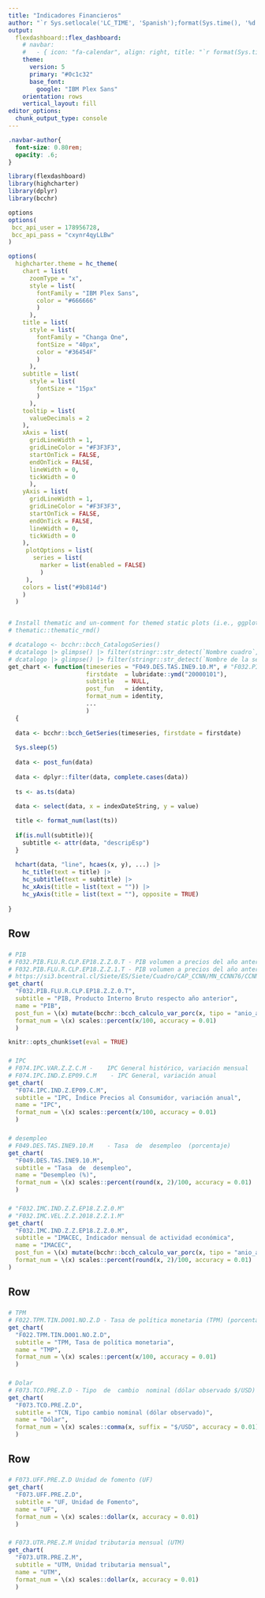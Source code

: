 ```yaml
---
title: "Indicadores Financieros"
author: "`r Sys.setlocale('LC_TIME', 'Spanish');format(Sys.time(), '%d %B, %Y')`"
output: 
  flexdashboard::flex_dashboard:
    # navbar:
    #   - { icon: "fa-calendar", align: right, title: "`r format(Sys.time(), '%d %B, %Y')`"}
    theme:
      version: 5
      primary: "#0c1c32"
      base_font:
        google: "IBM Plex Sans"
    orientation: rows
    vertical_layout: fill
editor_options: 
  chunk_output_type: console
---
```

 
```css
.navbar-author{ 
  font-size: 0.80rem;
  opacity: .6;
}
```



```r
library(flexdashboard)
library(highcharter)
library(dplyr)
library(bcchr)

options
options(
 bcc_api_user = 178956728,
 bcc_api_pass = "cxynr4qyLLBw"
)

options(
  highcharter.theme = hc_theme(
    chart = list(
      zoomType = "x",
      style = list(
        fontFamily = "IBM Plex Sans",
        color = "#666666"
        )
      ),
    title = list(
      style = list(
        fontFamily = "Changa One",
        fontSize = "40px",
        color = "#36454F"
        )
      ),
    subtitle = list(
      style = list(
        fontSize = "15px"
        )
      ),
    tooltip = list(
      valueDecimals = 2
    ),
    xAxis = list(
      gridLineWidth = 1,
      gridLineColor = "#F3F3F3",
      startOnTick = FALSE,
      endOnTick = FALSE,
      lineWidth = 0,
      tickWidth = 0
      ),
    yAxis = list(
      gridLineWidth = 1,
      gridLineColor = "#F3F3F3",
      startOnTick = FALSE,
      endOnTick = FALSE,
      lineWidth = 0,
      tickWidth = 0
    ),
     plotOptions = list(
       series = list(
         marker = list(enabled = FALSE)
         )
     ),
    colors = list("#9b814d")
    )
  )


# Install thematic and un-comment for themed static plots (i.e., ggplot2)
# thematic::thematic_rmd()
```

```r
# dcatalogo <- bcchr::bcch_CatalogoSeries()
# dcatalogo |> glimpse() |> filter(stringr::str_detect(`Nombre cuadro`, "IMACEC")) |> View()
# dcatalogo |> glimpse() |> filter(stringr::str_detect(`Nombre de la serie`, "IMACEC")) |> View()
get_chart <- function(timeseries = "F049.DES.TAS.INE9.10.M", # "F032.PIB.FLU.R.CLP.EP18.Z.Z.0.T",
                      firstdate  = lubridate::ymd("20000101"),
                      subtitle   = NULL,
                      post_fun   = identity,
                      format_num = identity,
                      ...
                      )
  {
  
  data <- bcchr::bcch_GetSeries(timeseries, firstdate = firstdate)
  
  Sys.sleep(5)
  
  data <- post_fun(data)
  
  data <- dplyr::filter(data, complete.cases(data))
  
  ts <- as.ts(data)
  
  data <- select(data, x = indexDateString, y = value)

  title <- format_num(last(ts))
  
  if(is.null(subtitle)){
    subtitle <- attr(data, "descripEsp")
  }
  
  hchart(data, "line", hcaes(x, y), ...) |>
    hc_title(text = title) |>
    hc_subtitle(text = subtitle) |>
    hc_xAxis(title = list(text = "")) |>
    hc_yAxis(title = list(text = ""), opposite = TRUE) 
  
}
```

Row 
-----------------------------------------------------------------------

###

```r
# PIB
# F032.PIB.FLU.R.CLP.EP18.Z.Z.0.T - PIB volumen a precios del año anterior encadenado
# F032.PIB.FLU.R.CLP.EP18.Z.Z.1.T - PIB volumen a precios del año anterior encadenado (desestacionalizado)
# https://si3.bcentral.cl/Siete/ES/Siete/Cuadro/CAP_CCNN/MN_CCNN76/CCNN2018_P0_V2/637801082315858005?cbFechaInicio=2013&cbFechaTermino=2022&cbFrecuencia=QUARTERLY&cbCalculo=YTYPCT&cbFechaBase=
get_chart(
  "F032.PIB.FLU.R.CLP.EP18.Z.Z.0.T", 
  subtitle = "PIB, Producto Interno Bruto respecto año anterior",
  name = "PIB",
  post_fun = \(x) mutate(bcchr::bcch_calculo_var_porc(x, tipo = "anio_anterior"), value = 100 * value),
  format_num = \(x) scales::percent(x/100, accuracy = 0.01)
  )

knitr::opts_chunk$set(eval = TRUE)
```

###

```r
# IPC
# F074.IPC.VAR.Z.Z.C.M -	IPC General histórico, variación mensual
# F074.IPC.IND.Z.EP09.C.M	 - IPC General, variación anual
get_chart(
  "F074.IPC.IND.Z.EP09.C.M", 
  subtitle = "IPC, Índice Precios al Consumidor, variación anual",
  name = "IPC",
  format_num = \(x) scales::percent(x/100, accuracy = 0.01)
  )
```

###

```r
# desempleo
# F049.DES.TAS.INE9.10.M	- Tasa  de  desempleo  (porcentaje)
get_chart(
  "F049.DES.TAS.INE9.10.M",
  subtitle = "Tasa  de  desempleo",
  name = "Desempleo (%)",
  format_num = \(x) scales::percent(round(x, 2)/100, accuracy = 0.01)
  )
```

###

```r
# "F032.IMC.IND.Z.Z.EP18.Z.Z.0.M"
# "F032.IMC.VEL.Z.Z.2018.Z.Z.1.M"
get_chart(
  "F032.IMC.IND.Z.Z.EP18.Z.Z.0.M",
  subtitle = "IMACEC, Indicador mensual de actividad económica",
  name = "IMACEC",
  post_fun = \(x) mutate(bcchr::bcch_calculo_var_porc(x, tipo = "anio_anterior"), value = 100 * value),
  format_num = \(x) scales::percent(round(x, 2)/100, accuracy = 0.01)
)
```

Row
-----------------------------------------------------------------------


###

```r
# TPM
# F022.TPM.TIN.D001.NO.Z.D - Tasa de política monetaria (TPM) (porcentaje)
get_chart(
  "F022.TPM.TIN.D001.NO.Z.D",
  subtitle = "TPM, Tasa de política monetaria",
  name = "TMP",
  format_num = \(x) scales::percent(x/100, accuracy = 0.01)
  )
```

###

```r
# Dolar
# F073.TCO.PRE.Z.D - Tipo  de  cambio  nominal (dólar observado $/USD)        
get_chart(
  "F073.TCO.PRE.Z.D",
  subtitle = "TCN, Tipo cambio nominal (dólar observado)",
  name = "Dólar",
  format_num = \(x) scales::comma(x, suffix = "$/USD", accuracy = 0.01)
  )
```

### 

### 

Row
-----------------------------------------------------------------------

###

```r
# F073.UFF.PRE.Z.D Unidad de fomento (UF)
get_chart(
  "F073.UFF.PRE.Z.D",
  subtitle = "UF, Unidad de Fomento",
  name = "UF",
  format_num = \(x) scales::dollar(x, accuracy = 0.01)
  )
```

###

```r
# F073.UTR.PRE.Z.M Unidad tributaria mensual (UTM)
get_chart(
  "F073.UTR.PRE.Z.M",
  subtitle = "UTM, Unidad tributaria mensual",
  name = "UTM",
  format_num = \(x) scales::dollar(x, accuracy = 0.01)
  )
```

### 

### 
